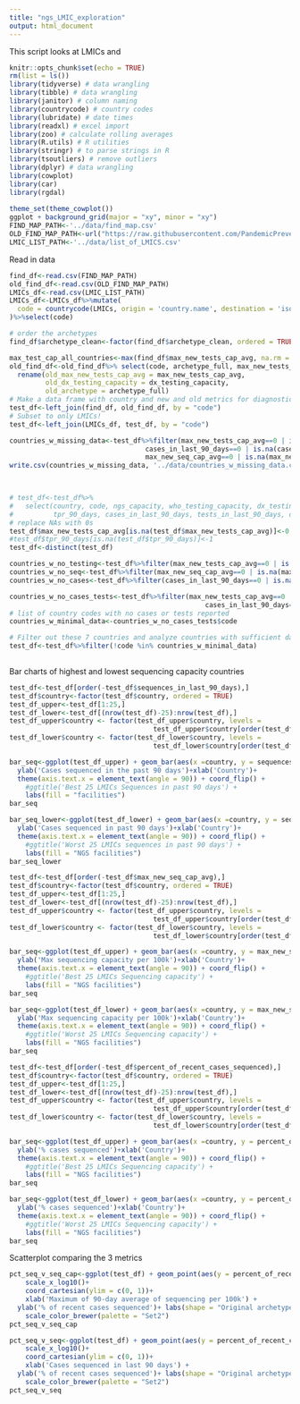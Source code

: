 ```yaml
---
title: "ngs_LMIC_exploration"
output: html_document
---
```

This script looks at LMICs and 


```r
knitr::opts_chunk$set(echo = TRUE)
rm(list = ls())
library(tidyverse) # data wrangling
library(tibble) # data wrangling
library(janitor) # column naming
library(countrycode) # country codes
library(lubridate) # date times
library(readxl) # excel import
library(zoo) # calculate rolling averages
library(R.utils) # R utilities
library(stringr) # to parse strings in R
library(tsoutliers) # remove outliers
library(dplyr) # data wrangling
library(cowplot)
library(car)
library(rgdal)
 
theme_set(theme_cowplot())
ggplot + background_grid(major = "xy", minor = "xy")
FIND_MAP_PATH<-'../data/find_map.csv'
OLD_FIND_MAP_PATH<-url("https://raw.githubusercontent.com/PandemicPreventionInstitute/NGS-Capacity-map/main/data/LMIC%20centered%20map/NGS_flourish_file_11.9.2021_TEST3.csv")
LMIC_LIST_PATH<-'../data/list_of_LMICS.csv'


```
Read in data
```r
find_df<-read.csv(FIND_MAP_PATH) 
old_find_df<-read.csv(OLD_FIND_MAP_PATH)
LMICs_df<-read.csv(LMIC_LIST_PATH)
LMICs_df<-LMICs_df%>%mutate(
  code = countrycode(LMICs, origin = 'country.name', destination = 'iso3c')
)%>%select(code)

# order the archetypes
find_df$archetype_clean<-factor(find_df$archetype_clean, ordered = TRUE, stringr::str_wrap(c("Test", "Connect", "Leverage", "Strengthen")))

max_test_cap_all_countries<-max(find_df$max_new_tests_cap_avg, na.rm = TRUE)
old_find_df<-old_find_df%>% select(code, archetype_full, max_new_tests_cap_avg, dx_testing_capacity)%>%
  rename(old_max_new_tests_cap_avg = max_new_tests_cap_avg,
         old_dx_testing_capacity = dx_testing_capacity,
         old_archetype = archetype_full)
# Make a data frame with country and new and old metrics for diagnostic capacity 
test_df<-left_join(find_df, old_find_df, by = "code")
# Subset to only LMICs!
test_df<-left_join(LMICs_df, test_df, by = "code")

countries_w_missing_data<-test_df%>%filter(max_new_tests_cap_avg==0 | is.na(max_new_tests_cap_avg) | 
                                  cases_in_last_90_days==0 | is.na(cases_in_last_90_days) |
                                  max_new_seq_cap_avg==0 | is.na(max_new_seq_cap_avg))
write.csv(countries_w_missing_data, '../data/countries_w_missing_data.csv')


                                       
# test_df<-test_df%>%
#   select(country, code, ngs_capacity, who_testing_capacity, dx_testing_capacity, max_new_tests_cap_avg,
#          tpr_90_days, cases_in_last_90_days, tests_in_last_90_days, old_max_new_tests_cap_avg, old_dx_testing_capacity, old_archetype, population_size)
# replace NAs with 0s
test_df$max_new_tests_cap_avg[is.na(test_df$max_new_tests_cap_avg)]<-0
#test_df$tpr_90_days[is.na(test_df$tpr_90_days)]<-1
test_df<-distinct(test_df)

countries_w_no_testing<-test_df%>%filter(max_new_tests_cap_avg==0 | is.na(max_new_tests_cap_avg))
countries_w_no_seq<-test_df%>%filter(max_new_seq_cap_avg==0 | is.na(max_new_seq_cap_avg))
countries_w_no_cases<-test_df%>%filter(cases_in_last_90_days==0 | is.na(cases_in_last_90_days))

countries_w_no_cases_tests<-test_df%>%filter(max_new_tests_cap_avg==0 | is.na(max_new_tests_cap_avg) |
                                                 cases_in_last_90_days==0 | is.na(cases_in_last_90_days))
# list of country codes with no cases or tests reported
countries_w_minimal_data<-countries_w_no_cases_tests$code

# Filter out these 7 countries and analyze countries with sufficient data 
test_df<-test_df%>%filter(!code %in% countries_w_minimal_data)
                                     
```

Bar charts of highest and lowest sequencing capacity countries
```r
test_df<-test_df[order(-test_df$sequences_in_last_90_days),]
test_df$country<-factor(test_df$country, ordered = TRUE)
test_df_upper<-test_df[1:25,]
test_df_lower<-test_df[(nrow(test_df)-25):nrow(test_df),]
test_df_upper$country <- factor(test_df_upper$country, levels =
                                    test_df_upper$country[order(test_df_upper$sequences_in_last_90_days)])
test_df_lower$country <- factor(test_df_lower$country, levels =
                                    test_df_lower$country[order(test_df_lower$sequences_in_last_90_days)])

bar_seq<-ggplot(test_df_upper) + geom_bar(aes(x =country, y = sequences_in_last_90_days, fill = sequencing_capacity), stat = "identity", position = "dodge") + 
  ylab('Cases sequenced in the past 90 days')+xlab('Country')+
  theme(axis.text.x = element_text(angle = 90)) + coord_flip() + 
    #ggtitle('Best 25 LMICs Sequences in past 90 days') + 
    labs(fill = "facilities")
bar_seq

bar_seq_lower<-ggplot(test_df_lower) + geom_bar(aes(x =country, y = sequences_in_last_90_days, fill = sequencing_capacity), stat = "identity", position = "dodge") + 
  ylab('Cases sequenced in past 90 days')+xlab('Country')+
  theme(axis.text.x = element_text(angle = 90)) + coord_flip() + 
    #ggtitle('Worst 25 LMICs sequences in past 90 days') + 
    labs(fill = "NGS facilities")
bar_seq_lower

test_df<-test_df[order(-test_df$max_new_seq_cap_avg),]
test_df$country<-factor(test_df$country, ordered = TRUE)
test_df_upper<-test_df[1:25,]
test_df_lower<-test_df[(nrow(test_df)-25):nrow(test_df),]
test_df_upper$country <- factor(test_df_upper$country, levels =
                                    test_df_upper$country[order(test_df_upper$max_new_seq_cap_avg)])
test_df_lower$country <- factor(test_df_lower$country, levels =
                                    test_df_lower$country[order(test_df_lower$max_new_seq_cap_avg)])

bar_seq<-ggplot(test_df_upper) + geom_bar(aes(x =country, y = max_new_seq_cap_avg, fill = sequencing_capacity), stat = "identity", position = "dodge") + 
  ylab('Max sequencing capacity per 100k')+xlab('Country')+
  theme(axis.text.x = element_text(angle = 90)) + coord_flip() + 
    #ggtitle('Best 25 LMICs Sequencing capacity') + 
    labs(fill = "NGS facilities")
bar_seq

bar_seq<-ggplot(test_df_lower) + geom_bar(aes(x =country, y = max_new_seq_cap_avg, fill = sequencing_capacity), stat = "identity", position = "dodge") + 
  ylab('Max sequencing capacity per 100k')+xlab('Country')+
  theme(axis.text.x = element_text(angle = 90)) + coord_flip() + 
    #ggtitle('Worst 25 LMICs Sequencing capacity') + 
    labs(fill = "NGS facilities")
bar_seq

test_df<-test_df[order(-test_df$percent_of_recent_cases_sequenced),]
test_df$country<-factor(test_df$country, ordered = TRUE)
test_df_upper<-test_df[1:25,]
test_df_lower<-test_df[(nrow(test_df)-25):nrow(test_df),]
test_df_upper$country <- factor(test_df_upper$country, levels =
                                    test_df_upper$country[order(test_df_upper$percent_of_recent_cases_sequenced)])
test_df_lower$country <- factor(test_df_lower$country, levels =
                                    test_df_lower$country[order(test_df_lower$percent_of_recent_cases_sequenced)])

bar_seq<-ggplot(test_df_upper) + geom_bar(aes(x =country, y = percent_of_recent_cases_sequenced, fill = sequencing_capacity), stat = "identity", position = "dodge") + 
  ylab('% cases sequenced')+xlab('Country')+
  theme(axis.text.x = element_text(angle = 90)) + coord_flip() + 
    #ggtitle('Best 25 LMICs Sequencing capacity') + 
    labs(fill = "NGS facilities")
bar_seq

bar_seq<-ggplot(test_df_lower) + geom_bar(aes(x =country, y = percent_of_recent_cases_sequenced, fill = sequencing_capacity), stat = "identity", position = "dodge") + 
  ylab('% cases sequenced')+xlab('Country')+
  theme(axis.text.x = element_text(angle = 90)) + coord_flip() + 
    #ggtitle('Worst 25 LMICs Sequencing capacity') + 
    labs(fill = "NGS facilities")
bar_seq
```

Scatterplot comparing the 3 metrics
```r
pct_seq_v_seq_cap<-ggplot(test_df) + geom_point(aes(y = percent_of_recent_cases_sequenced, x = max_new_seq_cap_avg, color = factor(sequencing_capacity),shape = old_archetype))+
    scale_x_log10()+
    coord_cartesian(ylim = c(0, 1))+
    xlab('Maximum of 90-day average of sequencing per 100k') + 
  ylab('% of recent cases sequenced')+ labs(shape = "Original archetype", color = "NGS facilities capacity")+
    scale_color_brewer(palette = "Set2")
pct_seq_v_seq_cap

pct_seq_v_seq<-ggplot(test_df) + geom_point(aes(y = percent_of_recent_cases_sequenced, x = sequences_in_last_90_days, color = factor(sequencing_capacity),shape = old_archetype))+
    scale_x_log10()+
    coord_cartesian(ylim = c(0, 1))+
    xlab('Cases sequenced in last 90 days') + 
  ylab('% of recent cases sequenced')+ labs(shape = "Original archetype", color = "NGS facilities capacity")+
    scale_color_brewer(palette = "Set2")
pct_seq_v_seq
```